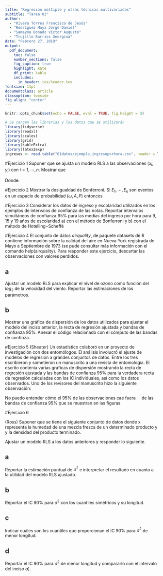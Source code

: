 ```yaml
---
title: "Regresión múltiple y otras técnicas multivariadas"
subtitle: "Tarea 03"
author:
  - "Rivera Torres Francisco de Jesús"
  - "Rodríguez Maya Jorge Daniel"
  - "Samayoa Donado Víctor Augusto"
  - "Trujillo Barrios Georgina"
date: "Febrero 27, 2019"
output:
  pdf_document:
    toc: false
    number_sections: false
    fig_caption: true
    highlight: kate
    df_print: kable
    includes:
      in_header: tex/header.tex
fontsize: 11pt
documentclass: article
classoption: twoside
fig_align: "center"
---
```


```r
knitr::opts_chunk$set(echo = FALSE, eval = TRUE, fig.height = 3)

# Se cargan las librerias y los datos que se utilizarán
library(tidyverse)
library(readxl)
library(scales)
library(grid)
library(kableExtra)
library(latex2exp)
ingresos <- read.table("01datos/ejemplo_ingresoporhora.csv", header = TRUE, sep = ",")
```

#Ejercicio 1
Suponer que se ajusta un modelo RLS a las observaciones $(x_i, y_i)$ con $i=1,\cdots, n$. Mostrar que

\begin{align*}
SCE= \frac{S_{xx} S_{yy}- S^2_{xy}}{S_{xx}}
\end{align*}

Donde:

\begin{align*}
SCE= \sum_i^n(y_i-\hat\beta_0-\hat\beta_1x_i) ^2
\end{align*}

\begin{align*}
S_{yy}= \sum_i^n(y_i-\bar{y_n})^2
\end{align*}

#Ejercicio 2
Mostrar la desigualdad de Bonferroni. Si $E_1,\cdots ,E_k$ son eventos en un espacio de probabilidad
$(\omega, A, P)$ entonces 


\begin{align*}
Pr(\cap{E_j}) \geq 1-Pr(E_j^c) 
\end{align*}


#Ejercicio 3
Considerar los datos de ingreso y escolaridad utilizados en los ejemplos de intervalos de confianza
de las notas. Reportar intervalos simultáneos de confianza $95\%$ para las medias del ingreso por
hora para $9$, $15$ y $19$ años de escolaridad a) con el método de Bonferroni y b) con el método de
Hotelling$-$Scheffé

#Ejercicio 4
El conjunto de datos $airquality$, de paquete datasets de R contiene información sobre la calidad
del aire en Nueva York registrada de Mayo a Septiembre de $1973$ (se pude consultar más información
con el comando help(airquality). Para responder este ejercicio, descartar las observaciones con
valores perdidos.

## a
Ajustar un modelo RLS para explicar el nivel de ozono como función del $log_2$ de la velocidad
del viento. Reportar las estimaciones de los parámetros.

## b
Mostrar una gráfica de dispersión de los datos utilizados para ajustar el modelo del inciso
anterior, la recta de regresión ajustada y bandas de confianza $95\%$. Anexar el código relacionado
con el cómputo de las bandas de confinza.

#Ejercicio 5
(Sheater) Un estadístico colaboró en un proyecto de investigación con dos entomólogos. El análisis
involucró el ajuste de modelos de regresión a grandes conjuntos de datos. Entre los tres escribieron
y sometieron un manuscrito a una revista de entomología. El escrito contenía varias gráficas de
dispersión mostrando la recta de regresión ajustada y las bandas de confianza $95\%$ para la verdadera recta de regresión calculadas con los IC individuales, así como los datos observados. Uno de los revisores del manuscrito hizo la siguiente observación:

No puedo entender cómo el $95\%$ de las observaciones cae fuera &nbsp;
 &nbsp; de las bandas de confianza $95\%$ que se muestran en las figuras

#Ejercicio 6

(Ross) Suponer que se tiene el siguiente conjunto de datos donde x representa la humedad de una
mezcla fresca de un determinado producto y y la densidad del producto terminado.

\begin{table}[]
\begin{tabular}{lllllllll}
x & 5   & 6   & 7    & 10   & 12   & 15   & 18   & 20   \\
y & 7.4 & 9.3 & 10.6 & 15.4 & 18.1 & 22.2 & 24.1 & 24.8
\end{tabular}
\end{table}

Ajustar un modelo RLS a los datos anteriores y responder lo siguiente.

## a
Reportar la estimación puntual de $\sigma^2$ e interpretar el resultado en cuanto a la utilidad del
modelo RLS ajustado.

## b 
Reportar el IC $90\%$ para $\sigma^2$ con los cuantiles simétricos y su longitud.

## c
Indicar cuáles son los cuantiles que proporcionan el IC $90\%$ para $\sigma^2$  de menor longitud.

## d
Reportar el IC $90\%$ para $\sigma^2$ de menor longitud y compararlo con el intervalo del inciso
$a$).
